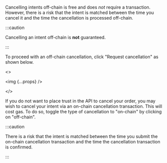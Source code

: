 Cancelling intents off-chain is free and does *not* require a transaction. However, there is a risk that the intent is matched between the time you cancel it and the time the cancellation is processed off-chain.

:::caution

Cancelling an intent off-chain is **not** guaranteed.

:::

To proceed with an off-chain cancellation, click "Request cancellation" as shown below.

<>
    <p><img {...props} /></p>
</>

If you do not want to place trust in the API to cancel your order, you may wish to cancel your intent via an on-chain cancellation transaction. This will cost gas. To do so, toggle the type of cancellation to "on-chain" by clicking on "off-chain".

:::caution

There is a risk that the intent is matched between the time you submit the on-chain cancellation transaction and the time the cancellation transaction is confirmed.

:::
